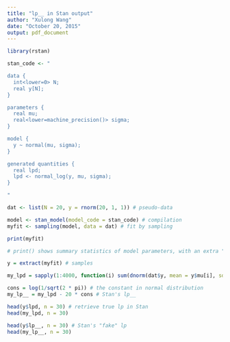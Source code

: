 ```yaml
---
title: "lp__ in Stan output"
author: "Xulong Wang"
date: "October 20, 2015"
output: pdf_document
---
```


```r

library(rstan)

stan_code <- "

data {
  int<lower=0> N;
  real y[N];
}

parameters {
  real mu;
  real<lower=machine_precision()> sigma;
}

model {
  y ~ normal(mu, sigma);
}

generated quantities {
  real lpd;
  lpd <- normal_log(y, mu, sigma); 
}

"

dat <- list(N = 20, y = rnorm(20, 1, 1)) # pseudo-data

model <- stan_model(model_code = stan_code) # compilation
myfit <- sampling(model, data = dat) # fit by sampling

print(myfit)

# print() shows summary statistics of model parameters, with an extra "lp__" term at the bottom.

y = extract(myfit) # samples

my_lpd = sapply(1:4000, function(i) sum(dnorm(dat$y, mean = y$mu[i], sd = y$sigma[i], log = TRUE))) # true lp

cons = log(1/sqrt(2 * pi)) # the constant in normal distribution
my_lp__ = my_lpd - 20 * cons # Stan's lp__

head(y$lpd, n = 30) # retrieve true lp in Stan
head(my_lpd, n = 30)

head(y$lp__, n = 30) # Stan's "fake" lp
head(my_lp__, n = 30)

```